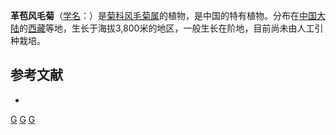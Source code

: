 {{Speciesbox
| name = 革苞风毛菊
| status = 
| status_system = 
| image =
| genus = Saussurea
| species = coriacea
| authority = [[陈艺林|Y. L. Chen]] et S. Y. Liang
}}

'''革苞风毛菊'''（[[学名|学名]]：{{lang|la|''Saussurea coriacea''}}）是[[菊科|菊科]][[风毛菊属|风毛菊属]]的植物，是中国的特有植物。分布在[[中国大陆|中国大陆]]的[[西藏|西藏]]等地，生长于海拔3,800米的地区，一般生长在阶地，目前尚未由人工引种栽培。

== 参考文献 ==
<div class="references-small">
* {{cite web| url =http://www.bioinfo.cn/db05/KmzwSpecies.php?action=view&id=5220| title =革苞风毛菊| work =《中国高等植物数据库全库》| publisher =中国科学院微生物研究所| author =昆明植物研究所| accessdate =2009-02-24| deadurl =yes| archiveurl =https://web.archive.org/web/20160305054606/http://www.bioinfo.cn/db05/KmzwSpecies.php?action=view&id=5220| archivedate =2016-03-05}}
</div>
{{Taxonbar|from=Q15226912}}

[[Category:风毛菊属|G]]
[[Category:中國特有植物|G]]
[[Category:西藏植物|G]]